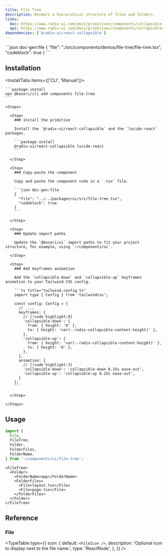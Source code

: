 ```yaml
---
title: File Tree
description: Renders a hierarchical structure of files and folders.
links:
  doc: https://www.radix-ui.com/docs/primitives/components/collapsible
  api: https://www.radix-ui.com/docs/primitives/components/collapsible#api-reference
dependencies: ['@radix-ui/react-collapsible']
---
```


<ComponentPreview name='file-tree'>
```json doc-gen:file
{
  "file": "./src/components/demos/file-tree/file-tree.tsx",
  "codeblock": true
}
```
</ComponentPreview>

## Installation

<InstallTabs items={['CLI', 'Manual']}>

  <Tab value='CLI'>
  
    ```package-install
    npx @kosori/cli add components file-tree
    ```

  </Tab>

  <Tab value='Manual'>

    <Steps>

      <Step>
        ### Install the primitive

        Install the `@radix-ui/react-collapsible` and the `lucide-react` packages.

        ```package-install
        @radix-ui/react-collapsible lucide-react
        ```

      </Step>

      <Step>
        ### Copy-paste the component

        Copy and paste the component code in a `.tsx` file.

        ```json doc-gen:file
        {
          "file": "../../packages/ui/src/file-tree.tsx",
          "codeblock": true
        }
        ```

      </Step>

      <Step>
        ### Update import paths

        Update the `@kosori/ui` import paths to fit your project structure, for example, using `~/components/ui`.

      </Step>

      <Step>
        ### Add keyframes animation

        Add the `collapsible-down` and `collapsible-up` keyframes animation to your Tailwind CSS config.

        ```ts title="tailwind.config.ts"
        import type { Config } from 'tailwindcss';

        const config: Config = {
          // ...,
          keyframes: {
            // [!code highlight:9]
            'collapsible-down': {
              from: { height: '0' },
              to: { height: 'var(--radix-collapsible-content-height)' },
            },
            'collapsible-up': {
              from: { height: 'var(--radix-collapsible-content-height)' },
              to: { height: '0' },
            },
          },
          animation: {
            // [!code highlight:3]
            'collapsible-down': 'collapsible-down 0.15s ease-out',
            'collapsible-up': 'collapsible-up 0.15s ease-out',
          }
        };
        ```

      </Step>

    </Steps>

  </Tab>

</InstallTabs>

## Usage

```ts
import {
  File,
  FileTree,
  Folder,
  FolderFiles,
  FolderName,
} from '~/components/ui/file-tree';
```

```tsx
<FileTree>
  <Folder>
    <FolderName>app</FolderName>
    <FolderFiles>
      <File>layout.tsx</File>
      <File>page.tsx</File>
    </FolderFiles>
  </Folder>
</FileTree>
```

## Reference

### File

<TypeTable
  type={{
    icon: {
      default: `<FileIcon />`,
      description: 'Optional icon to display next to the file name.',
      type: 'ReactNode',
    },
  }}
/>
